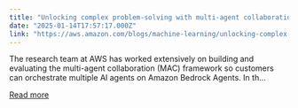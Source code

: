 ```yaml
---
title: "Unlocking complex problem-solving with multi-agent collaboration on Amazon Bedrock"
date: "2025-01-14T17:57:17.000Z"
link: "https://aws.amazon.com/blogs/machine-learning/unlocking-complex-problem-solving-with-multi-agent-collaboration-on-amazon-bedrock/"
---
```


The research team at AWS has worked extensively on building and evaluating the multi-agent collaboration (MAC) framework so customers can orchestrate multiple AI agents on Amazon Bedrock Agents. In th...

[Read more](https://aws.amazon.com/blogs/machine-learning/unlocking-complex-problem-solving-with-multi-agent-collaboration-on-amazon-bedrock/)
